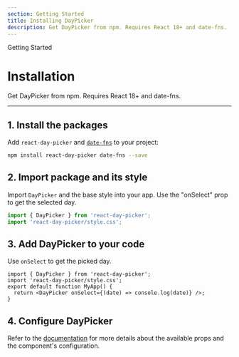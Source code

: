 ```yaml
---
section: Getting Started
title: Installing DayPicker
description: Get DayPicker from npm. Requires React 18+ and date-fns.
---
```


<SectionTitle>Getting Started</SectionTitle>

# Installation

<Description>
  Get DayPicker from npm. Requires React 18+ and date-fns.
</Description>

---

## 1. Install the packages

Add `react-day-picker` and [`date-fns`](http://date-fns.org/) to your project:

```bash
npm install react-day-picker date-fns --save
```

## 2. Import package and its style

Import `DayPicker` and the base style into your app. Use the "onSelect" prop to get the selected day.

```js
import { DayPicker } from 'react-day-picker';
import 'react-day-picker/style.css';
```

## 3. Add DayPicker to your code

Use `onSelect` to get the picked day.

```tsx
import { DayPicker } from 'react-day-picker';
import 'react-day-picker/style.css';
export default function MyApp() {
  return <DayPicker onSelect={(date) => console.log(date)} />;
}
```

## 4. Configure DayPicker

Refer to the [documentation](./README.md) for more details about the available props and the component's configuration.
